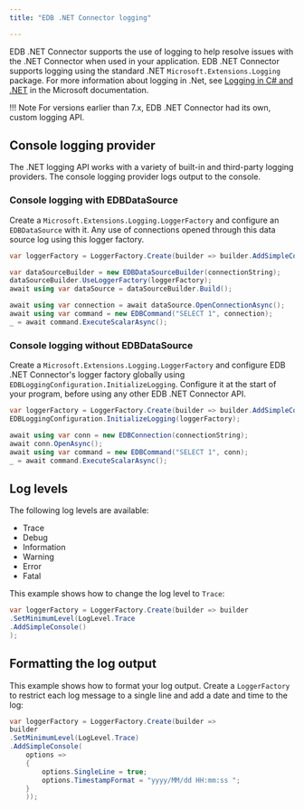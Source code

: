 ```yaml
---
title: "EDB .NET Connector logging"

---
```


<div id="advanced_server_net_connector_logging" class="registered_link"></div>

EDB .NET Connector supports the use of logging to help resolve issues with the .NET Connector when used in your application. EDB .NET Connector supports logging using the standard .NET `Microsoft.Extensions.Logging` package. For more information about logging in .Net, see [Logging in C# and .NET](https://learn.microsoft.com/en-us/dotnet/core/extensions/logging?tabs=command-line) in the Microsoft documentation.

!!! Note
    For versions earlier than 7.x, EDB .NET Connector had its own, custom logging API.

## Console logging provider

The .NET logging API works with a variety of built-in and third-party logging providers. The console logging provider logs output to the console.

### Console logging with EDBDataSource

Create a `Microsoft.Extensions.Logging.LoggerFactory` and configure an `EDBDataSource` with it. Any use of connections opened through this data source log using this logger factory.

```csharp
var loggerFactory = LoggerFactory.Create(builder => builder.AddSimpleConsole());

var dataSourceBuilder = new EDBDataSourceBuilder(connectionString);
dataSourceBuilder.UseLoggerFactory(loggerFactory);
await using var dataSource = dataSourceBuilder.Build();

await using var connection = await dataSource.OpenConnectionAsync();
await using var command = new EDBCommand("SELECT 1", connection);
_ = await command.ExecuteScalarAsync();
```

### Console logging without EDBDataSource

Create a `Microsoft.Extensions.Logging.LoggerFactory` and configure EDB .NET Connector's logger factory globally using `EDBLoggingConfiguration.InitializeLogging`. Configure it at the start of your program, before using any other EDB .NET Connector API.

```csharp
var loggerFactory = LoggerFactory.Create(builder => builder.AddSimpleConsole());
EDBLoggingConfiguration.InitializeLogging(loggerFactory);

await using var conn = new EDBConnection(connectionString);
await conn.OpenAsync();
await using var command = new EDBCommand("SELECT 1", conn);
_ = await command.ExecuteScalarAsync();
```

## Log levels

The following log levels are available:

-   Trace
-   Debug
-   Information
-   Warning
-   Error
-   Fatal

This example shows how to change the log level to `Trace`:

```csharp
var loggerFactory = LoggerFactory.Create(builder => builder
.SetMinimumLevel(LogLevel.Trace
.AddSimpleConsole()
);
```

## Formatting the log output

This example shows how to format your log output. Create a `LoggerFactory` to restrict each log message to a single line and add a date and time to the log:

```csharp
var loggerFactory = LoggerFactory.Create(builder =>
builder
.SetMinimumLevel(LogLevel.Trace)
.AddSimpleConsole(
	options =>
	{
		options.SingleLine = true;
		options.TimestampFormat = "yyyy/MM/dd HH:mm:ss ";
	}
	));
```